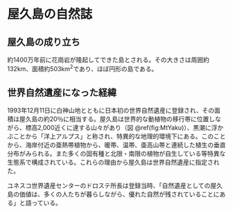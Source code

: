 # 屋久島の自然誌
## 屋久島の成り立ち
約1400万年前に花崗岩が隆起してできた島とされる。その大きさは周囲約132km、面積約503km^2^であり、ほぼ円形の島である。

## 世界自然遺産になった経緯
1993年12月11日に白神山地とともに日本初の世界自然遺産に登録され、その面積は屋久島の約20％に相当する。屋久島は世界的な動植物の移行帯に位置しながら、標高2,000近くに達する山々があり（図 \@ref(fig:MtYaku)）、黒潮に浮かぶことから「洋上アルプス」と称され、特異的な地理的環境下にある。このことから、海岸付近の亜熱帯植物から、暖帯、温帯、亜高山帯と連続した植生の垂直分布がみられる。また多くの固有種と北限・南限の植物が自生している等特異な生態系で構成されている。これらの理由から屋久島は世界自然遺産に指定された。

ユネスコ世界遺産センターのドロステ所長は登録当時、「自然遺産としての屋久島の価値は、多くの人たちが暮らしながら、優れた自然が残されていることにある」と語っている。


